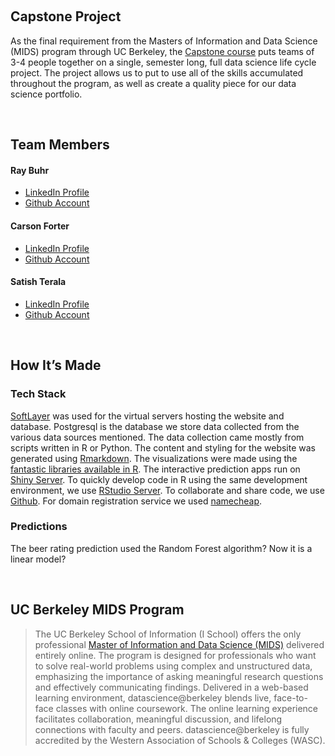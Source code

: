 <br>

## Capstone Project

As the final requirement from the Masters of Information and Data Science (MIDS) program through UC Berkeley, the [Capstone course](https://datascience.berkeley.edu/academics/curriculum/synthetic-capstone-course) puts teams of 3-4 people together on a single, semester long, full data science life cycle project. The project allows us to put to use all of the skills accumulated throughout the program, as well as create a quality piece for our data science portfolio. 

<br>

## Team Members

#### Ray Buhr

- [LinkedIn Profile](https://www.linkedin.com/in/raybuhr)
- [Github Account](https://github.com/raybuhr)

#### Carson Forter

- [LinkedIn Profile](https://www.linkedin.com/in/carson-forter-3b13571b)
- [Github Account](https://github.com/cforter)

#### Satish Terala

- [LinkedIn Profile](https://www.linkedin.com/in/satishkt)
- [Github Account](https://github.com/satishkt)

<br>


## How It's Made

### Tech Stack

[SoftLayer](http://www.softlayer.com/) was used for the virtual servers hosting the website and database. Postgresql is the database we store data collected from the various data sources mentioned. The data collection came mostly from scripts written in R or Python. The content and styling for the website was generated using [Rmarkdown](http://rmarkdown.rstudio.com/rmarkdown_websites.html). The visualizations were made using the [fantastic libraries available in R](http://gallery.htmlwidgets.org/). The interactive prediction apps run on [Shiny Server](https://www.rstudio.com/products/shiny/shiny-server/). To quickly develop code in R using the same development environment, we use [RStudio Server](https://www.rstudio.com/products/rstudio/). To collaborate and share code, we use [Github](https://github.com/raybuhr/w210_beer_demand). For domain registration service we used [namecheap](https://www.namecheap.com/domains/registration.aspx).

### Predictions

The beer rating prediction used the Random Forest algorithm? Now it is a linear model?

<br>

## UC Berkeley MIDS Program

> The UC Berkeley School of Information (I School) offers the only professional [Master of Information and Data Science (MIDS)](https://datascience.berkeley.edu) delivered entirely online. The program is designed for professionals who want to solve real-world problems using complex and unstructured data, emphasizing the importance of asking meaningful research questions and effectively communicating findings. Delivered in a web-based learning environment, datascience@berkeley blends live, face-to-face classes with online coursework. The online learning experience facilitates collaboration, meaningful discussion, and lifelong connections with faculty and peers. datascience@berkeley is fully accredited by the Western Association of Schools & Colleges (WASC). 
